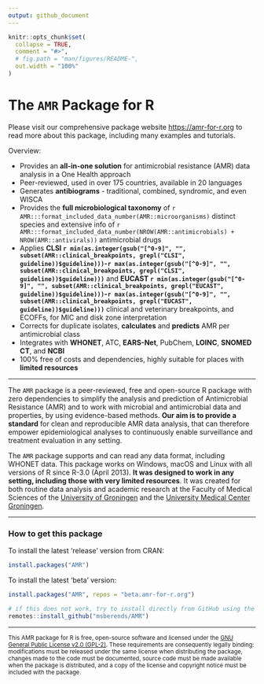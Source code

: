 ```yaml
---
output: github_document
---
```


<!-- README.md is generated from README.Rmd; please edit that file. -->

```r
knitr::opts_chunk$set(
  collapse = TRUE,
  comment = "#>",
  # fig.path = "man/figures/README-",
  out.width = "100%"
)
```

# The `AMR` Package for R

Please visit our comprehensive package website <https://amr-for-r.org> to read more about this package, including many examples and tutorials.

Overview:

* Provides an **all-in-one solution** for antimicrobial resistance (AMR) data analysis in a One Health approach
* Peer-reviewed, used in over 175 countries, available in 20 languages
* Generates **antibiograms** - traditional, combined, syndromic, and even WISCA
* Provides the **full microbiological taxonomy** of `r AMR:::format_included_data_number(AMR::microorganisms)` distinct species and extensive info of `r AMR:::format_included_data_number(NROW(AMR::antimicrobials) + NROW(AMR::antivirals))` antimicrobial drugs
* Applies **CLSI `r min(as.integer(gsub("[^0-9]", "", subset(AMR::clinical_breakpoints, grepl("CLSI", guideline))$guideline)))`-`r max(as.integer(gsub("[^0-9]", "", subset(AMR::clinical_breakpoints, grepl("CLSI", guideline))$guideline)))`** and **EUCAST `r min(as.integer(gsub("[^0-9]", "", subset(AMR::clinical_breakpoints, grepl("EUCAST", guideline))$guideline)))`-`r max(as.integer(gsub("[^0-9]", "", subset(AMR::clinical_breakpoints, grepl("EUCAST", guideline))$guideline)))`** clinical and veterinary breakpoints, and ECOFFs, for MIC and disk zone interpretation
* Corrects for duplicate isolates, **calculates** and **predicts** AMR per antimicrobial class
* Integrates with **WHONET**, ATC, **EARS-Net**, PubChem, **LOINC**, **SNOMED CT**, and **NCBI**
* 100% free of costs and dependencies, highly suitable for places with **limited resources**

----

The `AMR` package is a peer-reviewed, free and open-source R package with zero dependencies to simplify the analysis and prediction of Antimicrobial Resistance (AMR) and to work with microbial and antimicrobial data and properties, by using evidence-based methods. **Our aim is to provide a standard** for clean and reproducible AMR data analysis, that can therefore empower epidemiological analyses to continuously enable surveillance and treatment evaluation in any setting.

The `AMR` package supports and can read any data format, including WHONET data. This package works on Windows, macOS and Linux with all versions of R since R-3.0 (April 2013). **It was designed to work in any setting, including those with very limited resources**. It was created for both routine data analysis and academic research at the Faculty of Medical Sciences of the [University of Groningen](https://www.rug.nl) and the [University Medical Center Groningen](https://www.umcg.nl).

----

### How to get this package

To install the latest 'release' version from CRAN:

```r
install.packages("AMR")
```

To install the latest 'beta' version:

```r
install.packages("AMR", repos = "beta.amr-for-r.org")

# if this does not work, try to install directly from GitHub using the 'remotes' package:
remotes::install_github("msberends/AMR")
```

----

<small>
This AMR package for R is free, open-source software and licensed under the [GNU General Public License v2.0 (GPL-2)](https://amr-for-r.org/LICENSE-text.html). These requirements are consequently legally binding: modifications must be released under the same license when distributing the package, changes made to the code must be documented, source code must be made available when the package is distributed, and a copy of the license and copyright notice must be included with the package.
</small>
